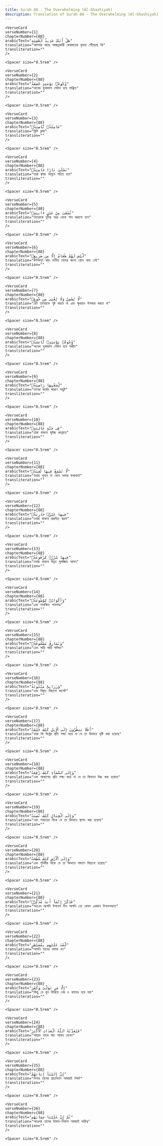 ```yaml
---
title: Surah 88 - The Overwhelming (Al-Ghashiyah)  
description: Translation of Surah 88 - The Overwhelming (Al-Ghashiyah) in Bangla
---
```







    <VerseCard 
    verseNumber={1}
    chapterNumber={88}
    arabicText="هَلْ أَتَىٰكَ حَدِيثُ ٱلْغَٰشِيَةِ"
    translation="আপনার কাছে আচ্ছন্নকারী কেয়ামতের বৃত্তান্ত পৌঁছেছে কি"
    transliteration=""
    />

    <Spacer size="0.5rem" />
                
    <VerseCard 
    verseNumber={2}
    chapterNumber={88}
    arabicText="وُجُوهٌۭ يَوْمَئِذٍ خَٰشِعَةٌ"
    translation="অনেক মুখমন্ডল সেদিন হবে লাঞ্ছিত"
    transliteration=""
    />

    <Spacer size="0.5rem" />
                
    <VerseCard 
    verseNumber={3}
    chapterNumber={88}
    arabicText="عَامِلَةٌۭ نَّاصِبَةٌۭ"
    translation="ক্লিষ্ট ক্লান্ত"
    transliteration=""
    />

    <Spacer size="0.5rem" />
                
    <VerseCard 
    verseNumber={4}
    chapterNumber={88}
    arabicText="تَصْلَىٰ نَارًا حَامِيَةًۭ"
    translation="তারা জ্বলন্ত আগুনে পতিত হবে"
    transliteration=""
    />

    <Spacer size="0.5rem" />
                
    <VerseCard 
    verseNumber={5}
    chapterNumber={88}
    arabicText="تُسْقَىٰ مِنْ عَيْنٍ ءَانِيَةٍۢ"
    translation="তাদেরকে ফুটন্ত নহর থেকে পান করানো হবে"
    transliteration=""
    />

    <Spacer size="0.5rem" />
                
    <VerseCard 
    verseNumber={6}
    chapterNumber={88}
    arabicText="لَّيْسَ لَهُمْ طَعَامٌ إِلَّا مِن ضَرِيعٍۢ"
    translation="কন্টকপূর্ণ ঝাড় ব্যতীত তাদের জন্যে কোন খাদ্য নেই"
    transliteration=""
    />

    <Spacer size="0.5rem" />
                
    <VerseCard 
    verseNumber={7}
    chapterNumber={88}
    arabicText="لَّا يُسْمِنُ وَلَا يُغْنِى مِن جُوعٍۢ"
    translation="এটা তাদেরকে পুষ্ট করবে না এবং ক্ষুধায়ও উপকার করবে না"
    transliteration=""
    />

    <Spacer size="0.5rem" />
                
    <VerseCard 
    verseNumber={8}
    chapterNumber={88}
    arabicText="وُجُوهٌۭ يَوْمَئِذٍۢ نَّاعِمَةٌۭ"
    translation="অনেক মুখমন্ডল সেদিন হবে সজীব"
    transliteration=""
    />

    <Spacer size="0.5rem" />
                
    <VerseCard 
    verseNumber={9}
    chapterNumber={88}
    arabicText="لِّسَعْيِهَا رَاضِيَةٌۭ"
    translation="তাদের কর্মের কারণে সন্তুষ্ট"
    transliteration=""
    />

    <Spacer size="0.5rem" />
                
    <VerseCard 
    verseNumber={10}
    chapterNumber={88}
    arabicText="فِى جَنَّةٍ عَالِيَةٍۢ"
    translation="তারা থাকবে সুউচ্চ জান্নাতে"
    transliteration=""
    />

    <Spacer size="0.5rem" />
                
    <VerseCard 
    verseNumber={11}
    chapterNumber={88}
    arabicText="لَّا تَسْمَعُ فِيهَا لَٰغِيَةًۭ"
    translation="তথায় শুনবে না কোন অসার কথাবার্তা"
    transliteration=""
    />

    <Spacer size="0.5rem" />
                
    <VerseCard 
    verseNumber={12}
    chapterNumber={88}
    arabicText="فِيهَا عَيْنٌۭ جَارِيَةٌۭ"
    translation="তথায় থাকবে প্রবাহিত ঝরণা"
    transliteration=""
    />

    <Spacer size="0.5rem" />
                
    <VerseCard 
    verseNumber={13}
    chapterNumber={88}
    arabicText="فِيهَا سُرُرٌۭ مَّرْفُوعَةٌۭ"
    translation="তথায় থাকবে উন্নত সুসজ্জিত আসন"
    transliteration=""
    />

    <Spacer size="0.5rem" />
                
    <VerseCard 
    verseNumber={14}
    chapterNumber={88}
    arabicText="وَأَكْوَابٌۭ مَّوْضُوعَةٌۭ"
    translation="এবং সংরক্ষিত পানপাত্র"
    transliteration=""
    />

    <Spacer size="0.5rem" />
                
    <VerseCard 
    verseNumber={15}
    chapterNumber={88}
    arabicText="وَنَمَارِقُ مَصْفُوفَةٌۭ"
    translation="এবং সারি সারি গালিচা"
    transliteration=""
    />

    <Spacer size="0.5rem" />
                
    <VerseCard 
    verseNumber={16}
    chapterNumber={88}
    arabicText="وَزَرَابِىُّ مَبْثُوثَةٌ"
    translation="এবং বিস্তৃত বিছানো কার্পেট"
    transliteration=""
    />

    <Spacer size="0.5rem" />
                
    <VerseCard 
    verseNumber={17}
    chapterNumber={88}
    arabicText="أَفَلَا يَنظُرُونَ إِلَى ٱلْإِبِلِ كَيْفَ خُلِقَتْ"
    translation="তারা কি উষ্ট্রের প্রতি লক্ষ্য করে না যে তা কিভাবে সৃষ্টি করা হয়েছে"
    transliteration=""
    />

    <Spacer size="0.5rem" />
                
    <VerseCard 
    verseNumber={18}
    chapterNumber={88}
    arabicText="وَإِلَى ٱلسَّمَآءِ كَيْفَ رُفِعَتْ"
    translation="এবং আকাশের প্রতি লক্ষ্য করে না যে তা কিভাবে উচ্চ করা হয়েছে"
    transliteration=""
    />

    <Spacer size="0.5rem" />
                
    <VerseCard 
    verseNumber={19}
    chapterNumber={88}
    arabicText="وَإِلَى ٱلْجِبَالِ كَيْفَ نُصِبَتْ"
    translation="এবং পাহাড়ের দিকে যে তা কিভাবে স্থাপন করা হয়েছে"
    transliteration=""
    />

    <Spacer size="0.5rem" />
                
    <VerseCard 
    verseNumber={20}
    chapterNumber={88}
    arabicText="وَإِلَى ٱلْأَرْضِ كَيْفَ سُطِحَتْ"
    translation="এবং পৃথিবীর দিকে যে তা কিভাবে সমতল বিছানো হয়েছে"
    transliteration=""
    />

    <Spacer size="0.5rem" />
                
    <VerseCard 
    verseNumber={21}
    chapterNumber={88}
    arabicText="فَذَكِّرْ إِنَّمَآ أَنتَ مُذَكِّرٌۭ"
    translation="অতএব আপনি উপদেশ দিন আপনি তো কেবল একজন উপদেশদাতা"
    transliteration=""
    />

    <Spacer size="0.5rem" />
                
    <VerseCard 
    verseNumber={22}
    chapterNumber={88}
    arabicText="لَّسْتَ عَلَيْهِم بِمُصَيْطِرٍ"
    translation="আপনি তাদের শাসক নন"
    transliteration=""
    />

    <Spacer size="0.5rem" />
                
    <VerseCard 
    verseNumber={23}
    chapterNumber={88}
    arabicText="إِلَّا مَن تَوَلَّىٰ وَكَفَرَ"
    translation="কিন্তু যে মুখ ফিরিয়ে নেয় ও কাফের হয়ে যায়"
    transliteration=""
    />

    <Spacer size="0.5rem" />
                
    <VerseCard 
    verseNumber={24}
    chapterNumber={88}
    arabicText="فَيُعَذِّبُهُ ٱللَّهُ ٱلْعَذَابَ ٱلْأَكْبَرَ"
    translation="আল্লাহ তাকে মহা আযাব দেবেন"
    transliteration=""
    />

    <Spacer size="0.5rem" />
                
    <VerseCard 
    verseNumber={25}
    chapterNumber={88}
    arabicText="إِنَّ إِلَيْنَآ إِيَابَهُمْ"
    translation="নিশ্চয় তাদের প্রত্যাবর্তন আমারই নিকট"
    transliteration=""
    />

    <Spacer size="0.5rem" />
                
    <VerseCard 
    verseNumber={26}
    chapterNumber={88}
    arabicText="ثُمَّ إِنَّ عَلَيْنَا حِسَابَهُم"
    translation="অতঃপর তাদের হিসাব-নিকাশ আমারই দায়িত্ব"
    transliteration=""
    />

    <Spacer size="0.5rem" />
                